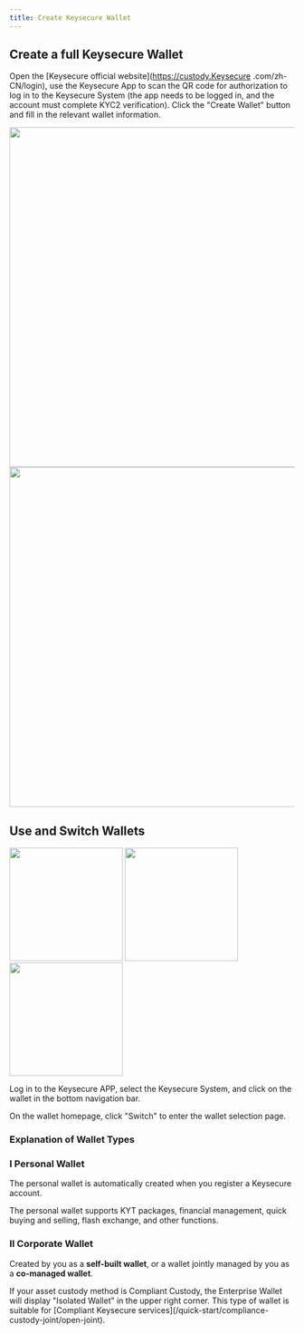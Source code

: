```yaml
---
title: Create Keysecure Wallet
---
```


##  Create a full Keysecure Wallet

Open the [Keysecure official website](https://custody.Keysecure .com/zh-CN/login), use the Keysecure App to scan the QR code for authorization to log in to the Keysecure System (the app needs to be logged in, and the account must complete KYC2 verification). Click the "Create Wallet" button and fill in the relevant wallet information.
<div className="w-full flex items-center justify-center">
    <CardGroup cols={2}>
        <img src="/images/quickstart/pclogin.png" width="600"/>
        <img src="/images/quickstart/createwalletpc.png" width="600"/>
    </CardGroup>
</div>

##  Use and Switch Wallets
<div className="w-full flex items-center justify-center">
    <CardGroup cols={3}>
        <img src="/images/quickstart/use1.png" width="200"/>
        <img src="/images/quickstart/use2.png" width="200"/>
        <img src="/images/quickstart/use3.png" width="200"/>
    </CardGroup>
</div>

Log in to the Keysecure APP, select the Keysecure System, and click on the wallet in the bottom navigation bar.

On the wallet homepage, click "Switch" to enter the wallet selection page.

###  Explanation of Wallet Types

### I Personal Wallet
The personal wallet is automatically created when you register a Keysecure account.

The personal wallet supports KYT packages, financial management, quick buying and selling, flash exchange, and other functions.

### II Corporate Wallet
Created by you as a **self-built wallet**, or a wallet jointly managed by you as a **co-managed wallet**.

<Tip>
If your asset custody method is Compliant Custody, the Enterprise Wallet will display "Isolated Wallet" in the upper right corner. This type of wallet is suitable for [Compliant Keysecure services](/quick-start/compliance-custody-joint/open-joint).
</Tip>